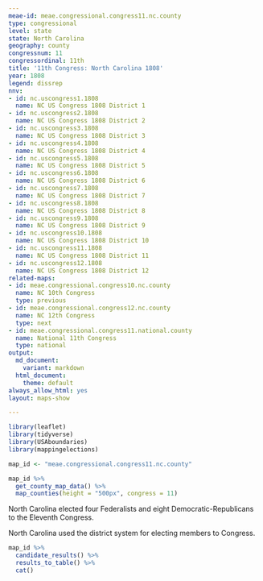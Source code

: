```yaml
---
meae-id: meae.congressional.congress11.nc.county
type: congressional
level: state
state: North Carolina
geography: county
congressnum: 11
congressordinal: 11th
title: '11th Congress: North Carolina 1808'
year: 1808
legend: dissrep
nnv:
- id: nc.uscongress1.1808
  name: NC US Congress 1808 District 1
- id: nc.uscongress2.1808
  name: NC US Congress 1808 District 2
- id: nc.uscongress3.1808
  name: NC US Congress 1808 District 3
- id: nc.uscongress4.1808
  name: NC US Congress 1808 District 4
- id: nc.uscongress5.1808
  name: NC US Congress 1808 District 5
- id: nc.uscongress6.1808
  name: NC US Congress 1808 District 6
- id: nc.uscongress7.1808
  name: NC US Congress 1808 District 7
- id: nc.uscongress8.1808
  name: NC US Congress 1808 District 8
- id: nc.uscongress9.1808
  name: NC US Congress 1808 District 9
- id: nc.uscongress10.1808
  name: NC US Congress 1808 District 10
- id: nc.uscongress11.1808
  name: NC US Congress 1808 District 11
- id: nc.uscongress12.1808
  name: NC US Congress 1808 District 12
related-maps:
- id: meae.congressional.congress10.nc.county
  name: NC 10th Congress
  type: previous
- id: meae.congressional.congress12.nc.county
  name: NC 12th Congress
  type: next
- id: meae.congressional.congress11.national.county
  name: National 11th Congress
  type: national
output:
  md_document:
    variant: markdown
  html_document:
    theme: default
always_allow_html: yes
layout: maps-show

---
```


```r
library(leaflet)
library(tidyverse)
library(USAboundaries)
library(mappingelections)

map_id <- "meae.congressional.congress11.nc.county"
```

<div class="map">

```r
map_id %>%
  get_county_map_data() %>%
  map_counties(height = "500px", congress = 11)
```

</div>

North Carolina elected four Federalists and eight Democratic-Republicans to the Eleventh Congress.

North Carolina used the district system for electing members to Congress.

<div class="results-table">

```r
map_id %>%
  candidate_results() %>%
  results_to_table() %>%
  cat()
```

</div>
